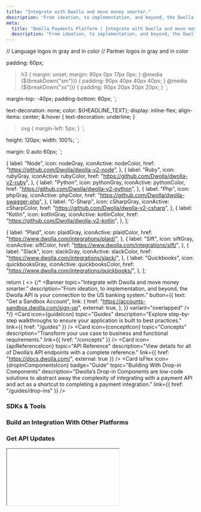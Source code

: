 ```yaml
---
title: "Integrate with Dwolla and move money smarter."
description: "From ideation, to implementation, and beyond, the Dwolla API is your connection to the US banking system."
meta:
  title: "Dwolla Payments Platform | Integrate with Dwolla and move money smarter."
  description: "From ideation, to implementation, and beyond, the Dwolla API is your connection to the US banking system."
---
```


// Language logos in gray and in color
// Partner logos in gray and in color


  padding: 60px;
  > h3 {
    margin: unset;
    margin: 60px 0px 17px 0px;
  }
  @media (${breakDown("sm")}) {
    padding: 90px 40px 40px 40px;
  }
  @media (${breakDown("xs")}) {
    padding: 90px 20px 20px 20px;
  }
`;

  margin-top: -40px;
  padding-bottom: 60px;
`;

  text-decoration: none;
  color: ${HEADLINE_TEXT};
  display: inline-flex;
  align-items: center;
  &:hover {
    text-decoration: underline;
  }
  > svg {
    margin-left: 5px;
  }
`;

  height: 120px;
  width: 100%;
`;

  margin: 0 auto 60px;
`;

<!-- SDKs and Tools LogoLink props -->

  {
    label: "Node",
    icon: nodeGray,
    iconActive: nodeColor,
    href: "https://github.com/Dwolla/dwolla-v2-node",
  },
  {
    label: "Ruby",
    icon: rubyGray,
    iconActive: rubyColor,
    href: "https://github.com/Dwolla/dwolla-v2-ruby",
  },
  {
    label: "Python",
    icon: pythonGray,
    iconActive: pythonColor,
    href: "https://github.com/Dwolla/dwolla-v2-python",
  },
  {
    label: "Php",
    icon: phpGray,
    iconActive: phpColor,
    href: "https://github.com/Dwolla/dwolla-swagger-php",
  },
  {
    label: "C-Sharp",
    icon: cSharpGray,
    iconActive: cSharpColor,
    href: "https://github.com/Dwolla/dwolla-v2-csharp",
  },
  {
    label: "Kotlin",
    icon: kotlinGray,
    iconActive: kotlinColor,
    href: "https://github.com/Dwolla/dwolla-v2-kotlin",
  },
];

<!-- Partners and Integrations LogoLink props -->

  {
    label: "Plaid",
    icon: plaidGray,
    iconActive: plaidColor,
    href: "https://www.dwolla.com/integrations/plaid/",
  },
  {
    label: "Sift",
    icon: siftGray,
    iconActive: siftColor,
    href: "https://www.dwolla.com/integrations/sift/",
  },
  {
    label: "Slack",
    icon: slackGray,
    iconActive: slackColor,
    href: "https://www.dwolla.com/integrations/slack/",
  },
  {
    label: "Quickbooks",
    icon: quickbooksGray,
    iconActive: quickbooksColor,
    href: "https://www.dwolla.com/integrations/quickbooks/",
  },
];

  return (
    <>
      {/* <Banner
        topic="Integrate with Dwolla and move money smarter."
        description="From ideation, to implementation, and beyond, the Dwolla API is your connection to the US banking system."
        button={{
          text: "Get a Sandbox Account",
          link: {
            href: "https://accounts-sandbox.dwolla.com/sign-up",
            external: true,
          },
        }}
        variant="overlapped"
      /> */}
      <HeroImage />
      <ContentContainer>
        <CardGridWrapper>
          <CardGrid variant="home">
            <Card
              icon={guideIcon}
              topic="Guides"
              description="Explore step-by-step walkthroughs to ensure your application is built to best practices."
              link={{ href: "/guides" }}
            />
            <Card
              icon={conceptIcon}
              topic="Concepts"
              description="Transform your use case to business and functional requirements."
              link={{ href: "/concepts" }}
            />
            <Card
              icon={apiReferenceIcon}
              topic="API Reference"
              description="View details for all of Dwolla’s API endpoints with a complete reference."
              link={{ href: "https://docs.dwolla.com/", external: true }}
            />
          </CardGrid>
        </CardGridWrapper>
        <SingleDivWrapper>
          <Card
            isFlex
            icon={dropInComponentsIcon}
            badge="Guide"
            topic="Building With Drop-in Components"
            description="Dwolla’s Drop-in Components are low-code solutions to abstract away the complexity of integrating with a payment API and act as a shortcut to completing a payment integration."
            link={{ href: "/guides/drop-ins" }}
          />
        </SingleDivWrapper>
        <CardGrid maxColumns="2">
          <ExternalCTA
            icon={developerCommunityIcon}
            title="Developer Support"
            description="Interact with the developer community and Dwolla developer support to find answers to your technical questions."
            href="https://discuss.dwolla.com/"
          />
          <ExternalCTA
            icon={demoAppIcon}
            title="Interactive Demo"
            description="Check out this interactive demo to learn about how Dwolla can be integrated into your platform."
            href="https://demo.dwolla.com/"
          />
        </CardGrid>
        <H3>
          <Link href="/sdks-tools" passHref>
            <StyledLink>
              SDKs &amp; Tools
              <CaretRightIcon height={11} />
            </StyledLink>
          </Link>
        </H3>
        <LogoLinksWrapper>
          <LogoLinks tabs={languageContent} />
        </LogoLinksWrapper>
        <H3>
          <Link href="/integrations" passHref>
            <StyledLink>
              Build an Integration With Other Platforms
              <CaretRightIcon height={11} />
            </StyledLink>
          </Link>
        </H3>
        <LogoLinksWrapper>
          <LogoLinks tabs={partnerContent} />
        </LogoLinksWrapper>
        <H3>Get API Updates</H3>
        <IFrame hubSpotFormId="4337f9a2-cd52-442f-89c8-d382704dedae" />
      </ContentContainer>
      <FooterCTA
        topic="Test in the Sandbox for free today."
        description="Use sandbox environment to test API requests."
        button={{
          text: "Get a Sandbox Account",
          link: {
            href: "https://accounts-sandbox.dwolla.com/sign-up",
            external: true,
          },
        }}
      />
    </>
  );
}

